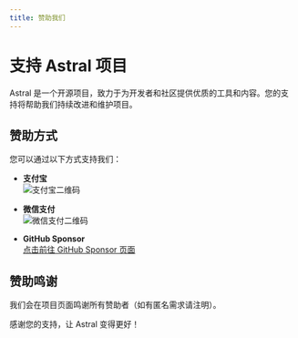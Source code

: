 ```yaml
---
title: 赞助我们
---
```


# 支持 Astral 项目

Astral 是一个开源项目，致力于为开发者和社区提供优质的工具和内容。您的支持将帮助我们持续改进和维护项目。

## 赞助方式

您可以通过以下方式支持我们：

- **支付宝**  
  ![支付宝二维码](/images/zanzhu/alipay.png)

- **微信支付**  
  ![微信支付二维码](/images/zanzhu/wechat.png)

- **GitHub Sponsor**  
  [点击前往 GitHub Sponsor 页面](https://github.com/sponsors/astral)

## 赞助鸣谢

我们会在项目页面鸣谢所有赞助者（如有匿名需求请注明）。

感谢您的支持，让 Astral 变得更好！
